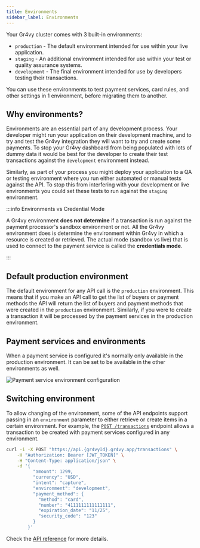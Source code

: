 ```yaml
---
title: Environments
sidebar_label: Environments
---
```



Your Gr4vy cluster comes with 3 built-in environments:

- `production` - The default environment intended for use within your live
  application.
- `staging` - An additional environment intended for use within your test or
  quality assurance systems.
- `development` - The final environment intended for use by developers testing
  their transactions.

You can use these environments to test payment services, card rules, and other
settings in 1 environment, before migrating them to another.

## Why environments?

Environments are an essential part of any development process. Your developer
might run your application on their development machine, and to try and test the
Gr4vy integration they will want to try and create some payments. To stop your
Gr4vy dashboard from being populated with lots of dummy data it would be best
for the developer to create their test transactions against the `development`
environment instead.

Similarly, as part of your process you might deploy your application to a QA or
testing environment where you run either automated or manual tests against the
API. To stop this from interfering with your development or live environments
you could set these tests to run against the `staging` environment.

:::info Environments vs Credential Mode

A Gr4vy environment **does not determine** if a transaction is run against the
payment processor's sandbox environment or not. All the Gr4vy environment does
is determine the environment within Gr4vy in which a resource is created or
retrieved. The actual mode (sandbox vs live) that is used to connect to the
payment service is called the **credentials mode**.

:::

## Default production environment

The default environment for any API call is the `production` environment. This
means that if you make an API call to get the list of buyers or payment methods
the API will return the list of buyers and payment methods that were created in
the `production` environment. Similarly, if you were to create a transaction it
will be processed by the payment services in the production environment.

## Payment services and environments

When a payment service is configured it's normally only available in the
production environment. It can be set to be available in the other environments
as well.

<Image src={image} title="Payment service environment configuration" />

## Switching environment

To allow changing of the environment, some of the API endpoints support passing
in an `environment` parameter to either retrieve or create items in a certain
environment. For example, the
[`POST /transactions`](/#operation/authorize-new-transaction) endpoint allows a
transaction to be created with payment services configured in any environment.

```bash {8}
curl -i -X POST "https://api.{gr4vyId}.gr4vy.app/transactions" \
    -H "Authorization: Bearer [JWT_TOKEN]" \
    -H "Content-Type: application/json" \
    -d '{
          "amount": 1299,
          "currency": "USD",
          "intent": "capture",
          "environment": "development",
          "payment_method": {
            "method": "card",
            "number": "4111111111111111",
            "expiration_date": "11/25",
            "security_code": "123"
          }
        }'
```

Check the [API reference](/reference) for more details.
